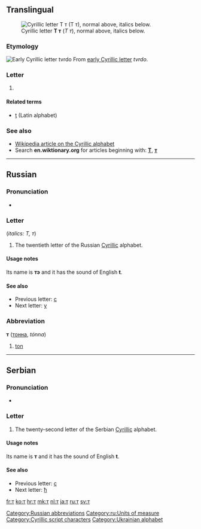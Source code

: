 {{also|Appendix:Variations of "t"}}
{{Cyrillic character info|hex=442|name=CYRILLIC SMALL LETTER TE}}
==Translingual==
[[Image:Cyrillic T.png|thumb|right|Cyrillic letter '''Т т''' (''Т т''), normal above, italics below.]]

===Etymology===
[[Image:Early Cyrillic letter Tvrido.png|Early Cyrillic letter ''tvrdo'']]
From [[w:Early Cyrillic alphabet|early Cyrillic letter]] ''tvrdo''.

===Letter===
{{infl|mul|letter|lower case||upper case|Т}}

# {{defn|Translingual}}

====Related terms====
* [[t]] (Latin alphabet)

===See also===
* [[w:Cyrillic alphabet|Wikipedia article on the Cyrillic alphabet]]
* Search '''en.wiktionary.org''' for articles beginning with: '''[http://en.wiktionary.org/w/index.php?title=Special%3AAllpages&from=%D0%A2&namespace=0 Т]''', '''[http://en.wiktionary.org/w/index.php?title=Special%3AAllpages&from=%D1%82&namespace=0 т]'''

----

==Russian==

===Pronunciation===
* {{qualifier|phoneme}} {{IPA|/t/|lang=ru}}

===Letter===
{{infl|ru|letter|lower case||upper case|Т}} (''italics: Т, т'')

# The twentieth letter of the Russian [[Cyrillic]] alphabet.

====Usage notes====
Its name is '''тэ''' {{IPAchar|(tɛ)}} and it has the sound of English '''t'''.

====See also====
* Previous letter: [[с#Russian|с]]
* Next letter: [[у#Russian|у]]

===Abbreviation===
'''т''' ([[тонна]], ''tónna'')

# [[ton]]

[[Category:Russian abbreviations]]
[[Category:ru:Units of measure]]

----

==Serbian==

===Pronunciation===
* {{qualifier|phoneme}} {{IPA|/t/|lang=sr}}

===Letter===
{{infl|sr|letter|lower case||upper case|Т}}

# The twenty-second letter of the Serbian [[Cyrillic]] alphabet.

====Usage notes====
Its name is '''т''' and it has the sound of English '''t'''.

====See also====
* Previous letter: [[с#Serbian|с]]
* Next letter: [[ћ#Serbian|ћ]]

[[Category:Cyrillic script characters]]
[[Category:Ukrainian alphabet]]

[[fr:т]]
[[ko:т]]
[[hr:т]]
[[mk:т]]
[[nl:т]]
[[ja:т]]
[[ru:т]]
[[sv:т]]